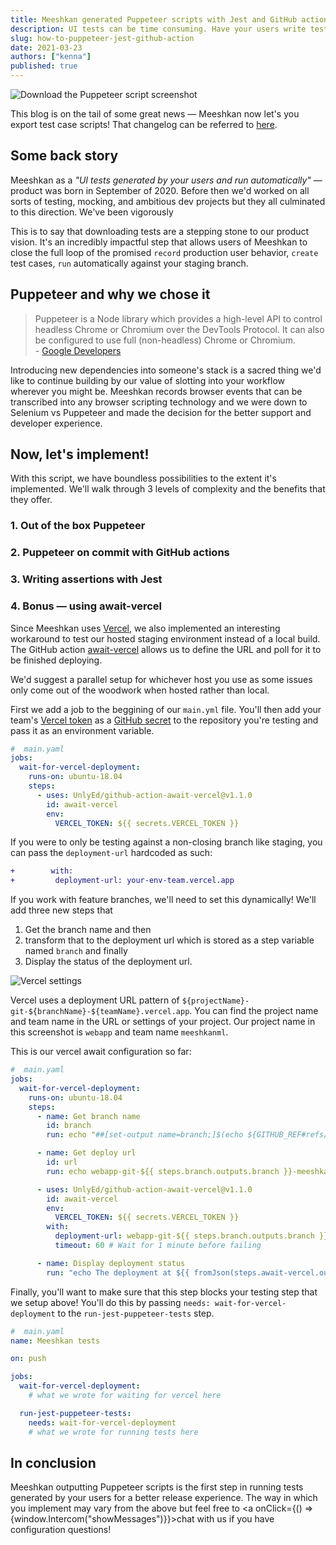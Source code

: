 ```yaml
---
title: Meeshkan generated Puppeteer scripts with Jest and GitHub actions
description: UI tests can be time consuming. Have your users write tests for you with Meeshkan. This is the 'how to' after you've downloaded those tests.
slug: how-to-puppeteer-jest-github-action
date: 2021-03-23
authors: ["kenna"]
published: true
---
```


![Download the Puppeteer script screenshot](https://media.graphcms.com/4dFENJJrRNCi7G427EQ6)

This blog is on the tail of some great news — Meeshkan now let's you export test case scripts! That changelog can be referred to [here](/changelog/15-03-2021).

## Some back story

Meeshkan as a _"UI tests generated by your users and run automatically"_ — product was born in September of 2020. Before then we'd worked on all sorts of testing, mocking, and ambitious dev projects but they all culminated to this direction. We've been vigorously

This is to say that downloading tests are a stepping stone to our product vision. It's an incredibly impactful step that allows users of Meeshkan to close the full loop of the promised `record` production user behavior, `create` test cases, `run` automatically against your staging branch.

## Puppeteer and why we chose it

> Puppeteer is a Node library which provides a high-level API to control headless Chrome or Chromium over the DevTools Protocol. It can also be configured to use full (non-headless) Chrome or Chromium. <br /> - [Google Developers](https://pptr.dev/)

Introducing new dependencies into someone's stack is a sacred thing we'd like to continue building by our value of slotting into your workflow wherever you might be. Meeshkan records browser events that can be transcribed into any browser scripting technology and we were down to Selenium vs Puppeteer and made the decision for the better support and developer experience.

## Now, let's implement!

With this script, we have boundless possibilities to the extent it's implemented. We'll walk through 3 levels of complexity and the benefits that they offer.

### 1. Out of the box Puppeteer

### 2. Puppeteer on commit with GitHub actions

### 3. Writing assertions with Jest

### 4. Bonus — using await-vercel

Since Meeshkan uses [Vercel](https://vercel.com), we also implemented an interesting workaround to test our hosted staging environment instead of a local build. The GitHub action [await-vercel](https://github.com/marketplace/actions/await-for-vercel-deployment) allows us to define the URL and poll for it to be finished deploying.

We'd suggest a parallel setup for whichever host you use as some issues only come out of the woodwork when hosted rather than local.

First we add a job to the beggining of our `main.yml` file. You'll then add your team's [Vercel token](https://vercel.com/account/tokens) as a [GitHub secret](https://docs.github.com/en/actions/reference/encrypted-secrets#creating-encrypted-secrets-for-a-repository) to the repository you're testing and pass it as an environment variable.

```yml
#  main.yaml
jobs:
  wait-for-vercel-deployment:
    runs-on: ubuntu-18.04
    steps:
      - uses: UnlyEd/github-action-await-vercel@v1.1.0
        id: await-vercel
        env:
          VERCEL_TOKEN: ${{ secrets.VERCEL_TOKEN }}
```

If you were to only be testing against a non-closing branch like staging, you can pass the `deployment-url` hardcoded as such:

```diff
+        with:
+         deployment-url: your-env-team.vercel.app
```

If you work with feature branches, we'll need to set this dynamically! We'll add three new steps that

1. Get the branch name and then
2. transform that to the deployment url which is stored as a step variable named `branch` and finally
3. Display the status of the deployment url.

![Vercel settings](https://media.graphcms.com/34nmqPBQznSIExdDKkiw)

Vercel uses a deployment URL pattern of `${projectName}-git-${branchName}-${teamName}.vercel.app`. You can find the project name and team name in the URL or settings of your project. Our project name in this screenshot is `webapp` and team name `meeshkanml`.

This is our vercel await configuration so far:

```yaml
#  main.yaml
jobs:
  wait-for-vercel-deployment:
    runs-on: ubuntu-18.04
    steps:
      - name: Get branch name
        id: branch
        run: echo "##[set-output name=branch;]$(echo ${GITHUB_REF#refs/heads/})"

      - name: Get deploy url
        id: url
        run: echo webapp-git-${{ steps.branch.outputs.branch }}-meeshkanml.vercel.app

      - uses: UnlyEd/github-action-await-vercel@v1.1.0
        id: await-vercel
        env:
          VERCEL_TOKEN: ${{ secrets.VERCEL_TOKEN }}
        with:
          deployment-url: webapp-git-${{ steps.branch.outputs.branch }}-meeshkanml.vercel.app
          timeout: 60 # Wait for 1 minute before failing

      - name: Display deployment status
        run: "echo The deployment at ${{ fromJson(steps.await-vercel.outputs.deploymentDetails).url }} is ${{ fromJson(steps.await-vercel.outputs.deploymentDetails).readyState }}"
```

Finally, you'll want to make sure that this step blocks your testing step that we setup above! You'll do this by passing `needs: wait-for-vercel-deployment` to the `run-jest-puppeteer-tests` step.

```yml
#  main.yaml
name: Meeshkan tests

on: push

jobs:
  wait-for-vercel-deployment:
    # what we wrote for waiting for vercel here

  run-jest-puppeteer-tests:
    needs: wait-for-vercel-deployment
    # what we wrote for running tests here
```

## In conclusion

Meeshkan outputting Puppeteer scripts is the first step in running tests generated by your users for a better release experience. The way in which you implement may vary from the above but feel free to <a onClick={() => {window.Intercom("showMessages")}}>chat with us</a> if you have configuration questions!
